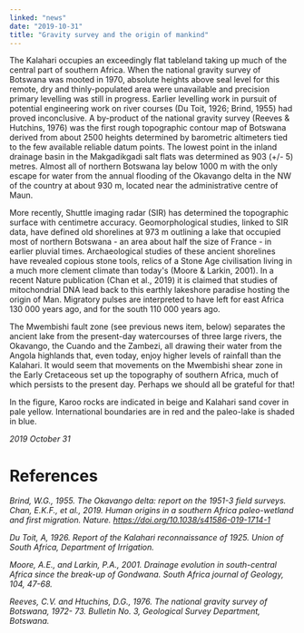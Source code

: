 ```yaml
---
linked: "news"
date: "2019-10-31"
title: "Gravity survey and the origin of mankind"
---
```




The Kalahari occupies an exceedingly flat tableland taking up much of the
central part of southern  Africa. When the national gravity survey of Botswana
was mooted in 1970, absolute heights  above seal level for this remote, dry and
thinly-populated area were unavailable and precision  primary levelling was
still in progress. Earlier levelling work in pursuit of potential engineering
work on river courses (Du Toit, 1926; Brind, 1955) had proved inconclusive. A
by-product of the  national gravity survey (Reeves & Hutchins, 1976) was the
first rough topographic contour map of  Botswana derived from about 2500 heights
determined by barometric altimeters tied to the few  available reliable datum
points. The lowest point in the inland drainage basin in the Makgadikgadi  salt
flats was determined as 903 (+/- 5) metres. Almost all of northern Botswana lay
below 1000  m with the only escape for water from the annual flooding of the
Okavango delta in the NW of the  country at about 930 m, located near the
administrative centre of Maun.

More recently, Shuttle imaging radar (SIR) has determined the topographic
surface with  centimetre accuracy. Geomorphological studies, linked to SIR data,
have defined old shorelines at  973 m outlining a lake that occupied most of
northern Botswana - an area about half the size of  France - in earlier pluvial
times. Archaeological studies of these ancient shorelines have revealed  copious
stone tools, relics of a Stone Age civilisation living in a much more clement
climate than  today's (Moore & Larkin, 2001). In a recent Nature publication
(Chan et al., 2019) it is claimed  that studies of mitochondrial DNA lead back
to this earthly lakeshore paradise hosting the origin of  Man. Migratory pulses
are interpreted to have left for east Africa 130 000 years ago, and for the
south 110 000 years ago.

The Mwembishi fault zone (see previous news item, below) separates the ancient
lake from the  present-day watercourses of three large rivers, the Okavango, the
Cuando and the Zambezi, all  drawing their water from the Angola highlands that,
even today, enjoy higher levels of rainfall than  the Kalahari. It would seem
that movements on the Mwembishi shear zone in the Early  Cretaceous set up the
topography of southern Africa, much of which persists to the present  day.
Perhaps we should all be grateful for that!

In the figure, Karoo rocks are indicated in beige and Kalahari sand cover in
pale  yellow. International boundaries are in red and the paleo-lake is shaded
in blue.

_2019 October 31_

# References

_Brind, W.G., 1955. The Okavango delta: report on the 1951-3 field surveys.
Chan, E.K.F., et al., 2019. Human origins in a southern Africa paleo-wetland and
first migration. Nature. <https://doi.org/10.1038/s41586-019-1714-1>_

_Du Toit, A, 1926. Report of the Kalahari reconnaissance of 1925. Union of South
Africa, Department of Irrigation._

_Moore, A.E., and Larkin, P.A., 2001. Drainage evolution in south-central Africa
since the break-up of Gondwana. South Africa journal of Geology, 104, 47-68._

_Reeves, C.V. and Htuchins, D.G., 1976. The national gravity survey of Botswana,
1972- 73. Bulletin No. 3, Geological Survey Department, Botswana._

